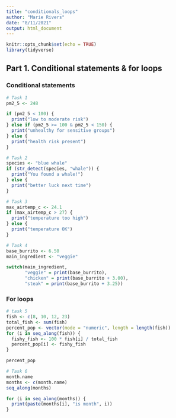 ```yaml
---
title: "conditionals_loops"
author: "Marie Rivers"
date: "8/11/2021"
output: html_document
---
```


```r
knitr::opts_chunk$set(echo = TRUE)
library(tidyverse)
```
## Part 1. Conditional statements & for loops
### Conditional statements
```r
# Task 1
pm2_5 <- 248

if (pm2_5 < 100) {
  print("low to moderate risk")
} else if (pm2_5 >= 100 & pm2_5 < 150) {
  print("unhealthy for sensitive groups")
} else {
  print("health risk present")
}
```
```r
# Task 2
species <- "blue whale"
if (str_detect(species, "whale")) {
  print("You found a whale!")
} else {
  print("better luck next time")
}
```

```r
# Task 3
max_airtemp_c <- 24.1
if (max_airtemp_c > 27) {
  print("temperature too high")
} else {
  print("temperature OK")
}
```

```r
# Task 4
base_burrito <- 6.50
main_ingredient <- "veggie"

switch(main_ingredient,
       "veggie" = print(base_burrito),
       "chicken" = print(base_burrito + 3.00),
       "steak" = print(base_burrito + 3.25))

```
### For loops
```r
# task 5
fish <- c(8, 10, 12, 23)
total_fish <- sum(fish)
percent_pop <- vector(mode = "numeric", length = length(fish))
for (i in seq_along(fish)) {
  fishy_fish <- 100 * fish[i] / total_fish
  percent_pop[i] <- fishy_fish
}

percent_pop
```

```r
# Task 6
month.name
months <- c(month.name)
seq_along(months)

for (i in seq_along(months)) {
  print(paste(months[i], "is month", i))
}
```